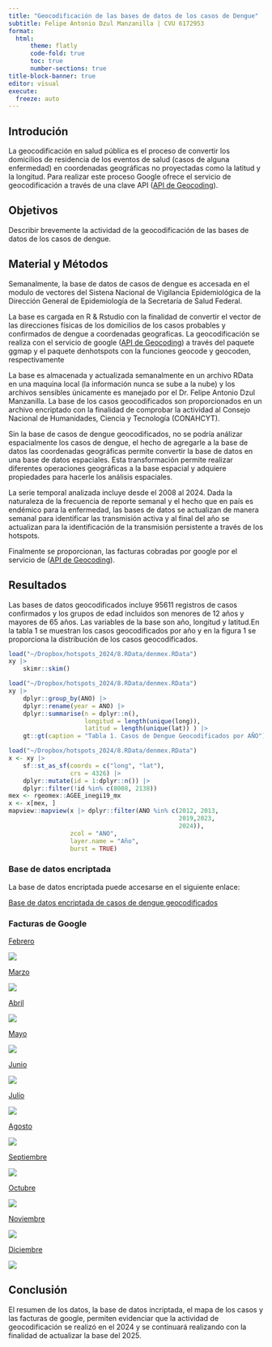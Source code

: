 ```yaml
---
title: "Geocodificación de las bases de datos de los casos de Dengue"
subtitle: Felipe Antonio Dzul Manzanilla | CVU 6172953
format: 
  html:
      theme: flatly
      code-fold: true
      toc: true
      number-sections: true
title-block-banner: true
editor: visual
execute:
  freeze: auto
---
```


## Introdución

La geocodificación en salud pública es el proceso de convertir los domicilios de residencia de los eventos de salud (casos de alguna enfermedad) en coordenadas geográficas no proyectadas como la latitud y la longitud. Para realizar este proceso Google ofrece el servicio de geocodificación a través de una clave API ([API de Geocoding](https://developers.google.com/maps/documentation/geocoding/overview?hl=es-419)).

## Objetivos

Describir brevemente la actividad de la geocodificación de las bases de datos de los casos de dengue.

## Material y Métodos

Semanalmente, la base de datos de casos de dengue es accesada en el modulo de vectores del Sistena Nacional de Vigilancia Epidemiológica de la Dirección General de Epidemiología de la Secretaría de Salud Federal.

La base es cargada en R & Rstudio con la finalidad de convertir el vector de las direcciones físicas de los domicilios de los casos probables y confirmados de dengue a coordenadas geograficas. La geocodificación se realiza con el servicio de google ([API de Geocoding](https://developers.google.com/maps/documentation/geocoding/overview?hl=es-419)) a través del paquete ggmap y el paquete denhotspots con la funciones geocode y geocoden, respectivamente

La base es almacenada y actualizada semanalmente en un archivo RData en una maquina local (la información nunca se sube a la nube) y los archivos sensibles únicamente es manejado por el Dr. Felipe Antonio Dzul Manzanilla. La base de los casos geocodificados son proporcionados en un archivo encriptado con la finalidad de comprobar la actividad al Consejo Nacional de Humanidades, Ciencia y Tecnología (CONAHCYT).

Sin la base de casos de dengue geocodificados, no se podría análizar espacialmente los casos de dengue, el hecho de agregarle a la base de datos las coordenadas geográficas permite convertir la base de datos en una base de datos espaciales. Esta transformación permite realizar diferentes operaciones geográficas a la base espacial y adquiere propiedades para hacerle los análisis espaciales.

La serie temporal analizada incluye desde el 2008 al 2024. Dada la naturaleza de la frecuencia de reporte semanal y el hecho que en país es endémico para la enfermedad, las bases de datos se actualizan de manera semanal para identificar las transmisión activa y al final del año se actualizan para la identificación de la transmisión persistente a través de los hotspots.

Finalmente se proporcionan, las facturas cobradas por google por el servicio de ([API de Geocoding](https://developers.google.com/maps/documentation/geocoding/overview?hl=es-419)).

## Resultados

Las bases de datos geocodificados incluye 95611 registros de casos confirmados y los grupos de edad incluidos son menores de 12 años y mayores de 65 años. Las variables de la base son año, longitud y latitud.En la tabla 1 se muestran los casos geocodificados por año y en la figura 1 se proporciona la distribución de los casos geocodificados.

```r
load("~/Dropbox/hotspots_2024/8.RData/denmex.RData")
xy |>
    skimr::skim()

```

```r
load("~/Dropbox/hotspots_2024/8.RData/denmex.RData")
xy |>
    dplyr::group_by(ANO) |>
    dplyr::rename(year = ANO) |>
    dplyr::summarise(n = dplyr::n(),
                     longitud = length(unique(long)),
                     latitud = length(unique(lat)) ) |>
    gt::gt(caption = "Tabla 1. Casos de Dengue Geocodificados por AÑO")

```

```r
load("~/Dropbox/hotspots_2024/8.RData/denmex.RData")
x <- xy |>
    sf::st_as_sf(coords = c("long", "lat"),
                 crs = 4326) |>
    dplyr::mutate(id = 1:dplyr::n()) |>
    dplyr::filter(!id %in% c(8008, 2138))
mex <- rgeomex::AGEE_inegi19_mx
x <- x[mex, ]
mapview::mapview(x |> dplyr::filter(ANO %in% c(2012, 2013,
                                               2019,2023, 
                                               2024)),
                 zcol = "ANO",
                 layer.name = "Año",
                 burst = TRUE)
```


### Base de datos encriptada

La base de datos encriptada puede accesarse en el siguiente enlace:

[Base de datos encriptada de casos de dengue geocodificados](https://github.com/fdzul/actividad_geocodificacion/blob/main/8.RData/dengue_geocoded_dataset.RData)

### Facturas de Google

[Febrero](https://github.com/fdzul/actividad_geocodificacion/blob/main/9.facturas_geocodificación/4931583819_feb.pdf)

![](factura_feb.png)

[Marzo](https://github.com/fdzul/actividad_geocodificacion/blob/main/9.facturas_geocodificación/4953415316_mar.pdf)

![](factura_marzo.png)

[Abril](https://github.com/fdzul/actividad_geocodificacion/blob/main/9.facturas_geocodificación/4970785666_abril.pdf)

![](factura_abril.png)

[Mayo](https://github.com/fdzul/actividad_geocodificacion/blob/main/9.facturas_geocodificación/4996890555_may.pdf)

![](factura_mayo.png)

[Junio](https://github.com/fdzul/actividad_geocodificacion/blob/main/9.facturas_geocodificación/5018708593_junio.pdf)

![](factura_junio.png)

[Julio](https://github.com/fdzul/actividad_geocodificacion/blob/main/9.facturas_geocodificación/5040218016.pdf)

![](factura_julio.png)

[Agosto](https://github.com/fdzul/actividad_geocodificacion/blob/main/9.facturas_geocodificación/5063183321.pdf)

![](factura_agosto.png)

[Septiembre](https://github.com/fdzul/actividad_geocodificacion/blob/main/9.facturas_geocodificación/5085416413_sep.pdf)

![](factura_sep.png)

[Octubre](https://github.com/fdzul/actividad_geocodificacion/blob/main/9.facturas_geocodificación/5101855606_oct.pdf)

![](factura_oct.png)

[Noviembre](https://github.com/fdzul/actividad_geocodificacion/blob/main/9.facturas_geocodificación/5130079396_nov.pdf)

![](factura_nov.png)

[Diciembre](https://github.com/fdzul/actividad_geocodificacion/blob/main/9.facturas_geocodificación/5153314931_dic.pdf)

![](factura_dic.png)


## Conclusión

El resumen de los datos, la base de datos incriptada, el mapa de los casos y las facturas de google, permiten evidenciar que la actividad de geocodificación se realizó en el 2024 y se continuará realizando con la finalidad de actualizar la base del 2025.

